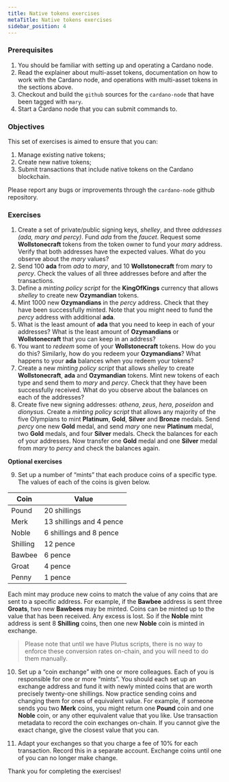 ```yaml
---
title: Native tokens exercises
metaTitle: Native tokens exercises
sidebar_position: 4
---
```


### Prerequisites

1. You should be familiar with setting up and operating a Cardano node.
2. Read the explainer about multi-asset tokens, documentation on how to work
   with the Cardano node, and operations with multi-asset tokens in the sections
   above.
3. Checkout and build the `github` sources for the `cardano-node` that have been
   tagged with `mary`.
4. Start a Cardano node that you can submit commands to.

### Objectives

This set of exercises is aimed to ensure that you can:

1. Manage existing native tokens;
2. Create new native tokens;
3. Submit transactions that include native tokens on the Cardano blockchain.

Please report any bugs or improvements through the `cardano-node` github
repository.

### Exercises

1. Create a set of private/public signing keys, _shelley_, and three _addresses_
   _(ada, mary and percy)_. Fund _ada_ from the _faucet_. Request some
   **Wollstonecraft** tokens from the token owner to fund your _mary_ address.
   Verify that both addresses have the expected values. What do you observe
   about the _mary_ values?
2. Send 100 **ada** from _ada_ to _mary_, and 10 **Wollstonecraft** from _mary_
   to _percy_. Check the values of all three addresses before and after the
   transactions.
3. Define a _minting policy script_ for the **KingOfKings** currency that allows
   _shelley_ to create new **Ozymandian** tokens.
4. Mint 1000 new **Ozymandians** in the _percy_ address. Check that they have
   been successfully minted. Note that you might need to fund the _percy_
   address with additional **ada**.
5. What is the least amount of **ada** that you need to keep in each of your
   addresses? What is the least amount of **Ozymandians** or **Wollstonecraft**
   that you can keep in an address?
6. You want to _redeem_ some of your **Wollstonecraft** tokens. How do you do
   this? Similarly, how do you redeem your **Ozymandians**? What happens to your
   **ada** balances when you redeem your tokens?
7. Create a new _minting policy script_ that allows _shelley_ to create
   **Wollstonecraft**, **ada** and **Ozymandian** tokens. Mint new tokens of
   each type and send them to _mary_ and _percy_. Check that they have been
   successfully received. What do you observe about the balances on each of the
   addresses?
8. Create five new signing addresses: _athena_, _zeus_, _hera_, _poseidon_ and
   _dionysus_. Create a _minting policy script_ that allows any majority of the
   five Olympians to mint **Platinum**, **Gold**, **Silver** and **Bronze**
   medals. Send _percy_ one new **Gold** medal, and send _mary_ one new
   **Platinum** medal, two **Gold** medals, and four **Silver** medals. Check
   the balances for each of your addresses. Now transfer one **Gold** medal and
   one **Silver** medal from _mary_ to _percy_ and check the balances again.

**Optional exercises**

9. Set up a number of “mints” that each produce coins of a specific type. The
   values of each of the coins is given below.

| Coin     | Value                    |
| -------- | ------------------------ |
| Pound    | 20 shillings             |
| Merk     | 13 shillings and 4 pence |
| Noble    | 6 shillings and 8 pence  |
| Shilling | 12 pence                 |
| Bawbee   | 6 pence                  |
| Groat    | 4 pence                  |
| Penny    | 1 pence                  |

Each mint may produce new coins to match the value of any coins that are sent to
a specific address. For example, if the **Bawbee** address is sent three
**Groats**, two new **Bawbees** may be minted. Coins can be minted up to the
value that has been received. Any excess is lost. So if the **Noble** mint
address is sent 8 **Shilling** coins, then one new **Noble** coin is minted in
exchange.

> Please note that until we have Plutus scripts, there is no way to enforce
> these conversion rates on-chain, and you will need to do them manually.

10. Set up a “coin exchange” with one or more colleagues. Each of you is
    responsible for one or more “mints”. You should each set up an exchange
    address and fund it with newly minted coins that are worth precisely
    twenty-one shillings. Now practice sending coins and changing them for ones
    of equivalent value. For example, if someone sends you two **Merk** coins,
    you might return one **Pound** coin and one **Noble** coin, or any other
    equivalent value that you like. Use transaction metadata to record the coin
    exchanges on-chain. If you cannot give the exact change, give the closest
    value that you can.

11. Adapt your exchanges so that you charge a fee of 10% for each transaction.
    Record this in a separate account. Exchange coins until one of you can no
    longer make change.

Thank you for completing the exercises!
